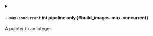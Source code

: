 
<details className="config-field -function" data-expandable="false">
<summary>

#### `--max-concurrent` <span class="config-field-type">int</span> <span class="config-field-enum"></span> <span class="config-field-default -return"></span> <span class="config-field-required" data-required="false">pipeline only</span>  {#build_images-max-concurrent}

A pointer to an integer

</summary>



</details>
